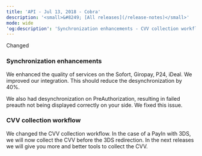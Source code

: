 ```yaml
---  
title: 'API - Jul 13, 2018 - Cobra'  
description: '<small>&#8249; [All releases](/release-notes)</small>'  
mode: wide  
'og:description': 'Synchronization enhancements - CVV collection workflow'  
---  
```

  
  <div class="pill pill-blue rn-pill">Changed</div> 
  
### Synchronization enhancements  

We enhanced the quality of services on the Sofort, Giropay, P24, iDeal. We improved our integration. This should reduce the desynchronization by 40%.  

We also had desynchronization on PreAuthorization, resulting in failed preauth not being displayed correctly on your side. We fixed this issue. 
  
### CVV collection workflow  

We changed the CVV collection workflow. In the case of a PayIn with 3DS, we will now collect the CVV before the 3DS redirection. In the next releases we will give you more and better tools to collect the CVV.